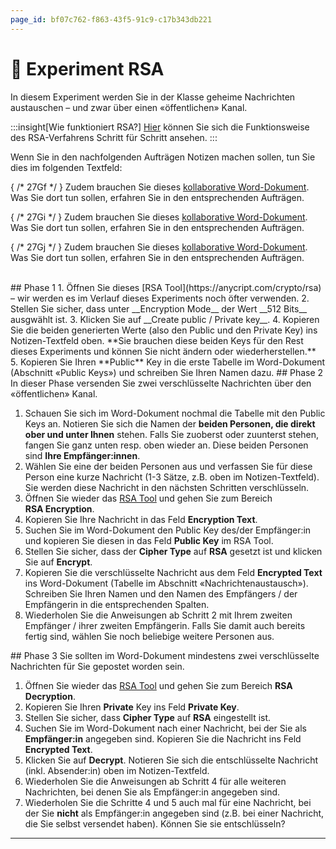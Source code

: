 ```yaml
---
page_id: bf07c762-f863-43f5-91c9-c17b343db221
---
```



# 🔬 Experiment RSA
In diesem Experiment werden Sie in der Klasse geheime Nachrichten austauschen – und zwar über einen «öffentlichen» Kanal.

:::insight[Wie funktioniert RSA?]
[Hier](https://www.cryptool.org/de/cto/rsa-step-by-step/) können Sie sich die Funktionsweise des RSA-Verfahrens Schritt für Schritt ansehen.
:::

Wenn Sie in den nachfolgenden Aufträgen Notizen machen sollen, tun Sie dies im folgenden Textfeld:
<QuillV2 id="27f67ab0-984a-41b0-8b59-44c8caaa54e2" />

{ /* 27Gf */ }
<Restricted id="23914d82-07c0-4a66-bd97-16bfa175ca49">
Zudem brauchen Sie dieses [kollaborative Word-Dokument](https://erzbe-my.sharepoint.com/:w:/g/personal/silas_berger_gbsl_ch/EZD2lmNcSbtCoTj8h4m4HAcB9qNGtEuz9uGmGmHnOcTW_w?e=45wm1M). Was Sie dort tun sollen, erfahren Sie in den entsprechenden Aufträgen.
</Restricted>

{ /* 27Gi */ }
<Restricted id="87c0f1ff-6d71-412a-99bd-6a4b4ed164f5">
Zudem brauchen Sie dieses [kollaborative Word-Dokument](https://erzbe-my.sharepoint.com/:w:/g/personal/silas_berger_gbsl_ch/EYJjmvts2LZAlSogmEabR6gBSdVsHHzYXXgq2pOT6h3zHw?e=92RBnE). Was Sie dort tun sollen, erfahren Sie in den entsprechenden Aufträgen.
</Restricted>

{ /* 27Gj */ }
<Restricted id="347488ba-58a2-4a9a-8a65-dd54bc42d6cd">
Zudem brauchen Sie dieses [kollaborative Word-Dokument](https://erzbe-my.sharepoint.com/:w:/g/personal/silas_berger_gbsl_ch/ERYF35uRBnJOkMgmuOSJH2IBXfkpArFmbdlAWD4xXTthig?e=SJSgwU). Was Sie dort tun sollen, erfahren Sie in den entsprechenden Aufträgen.
</Restricted>

<br/>

<Restricted id="c19f3e81-b52f-4ae7-9b04-7bc15ebea7a3">
## Phase 1
1. Öffnen Sie dieses [RSA Tool](https://anycript.com/crypto/rsa) – wir werden es im Verlauf dieses Experiments noch öfter verwenden.
2. Stellen Sie sicher, dass unter __Encryption Mode__ der Wert __512 Bits__ ausgwählt ist.
3. Klicken Sie auf __Create public / Private key__.
4. Kopieren Sie die beiden generierten Werte (also den Public und den Private Key) ins Notizen-Textfeld oben. **Sie brauchen diese beiden Keys für den Rest dieses Experiments und können Sie nicht ändern oder wiederherstellen.**
5. Kopieren Sie Ihren **Public** Key in die erste Tabelle im Word-Dokument (Abschnitt «Public Keys») und schreiben Sie Ihren Namen dazu.
</Restricted>

<Restricted id="ff5b0f11-27f0-4d6c-847e-b1803cabf06e">
## Phase 2
In dieser Phase versenden Sie zwei verschlüsselte Nachrichten über den «öffentlichen» Kanal.

1. Schauen Sie sich im Word-Dokument nochmal die Tabelle mit den Public Keys an. Notieren Sie sich die Namen der **beiden Personen, die direkt ober und unter Ihnen** stehen. Falls Sie zuoberst oder zuunterst stehen, fangen Sie ganz unten resp. oben wieder an. Diese beiden Personen sind **Ihre Empfänger:innen**.  
2. Wählen Sie eine der beiden Personen aus und verfassen Sie für diese Person eine kurze Nachricht (1-3 Sätze, z.B. oben im Notizen-Textfeld). Sie werden diese Nachricht in den nächsten Schritten verschlüsseln.
3. Öffnen Sie wieder das [RSA Tool](https://anycript.com/crypto/rsa) und gehen Sie zum Bereich __RSA Encryption__.
4. Kopieren Sie Ihre Nachricht in das Feld __Encryption Text__.
5. Suchen Sie im Word-Dokument den Public Key des/der Empfänger:in und kopieren Sie diesen in das Feld __Public Key__ im RSA Tool.
6. Stellen Sie sicher, dass der __Cipher Type__ auf __RSA__ gesetzt ist und klicken Sie auf __Encrypt__.
7. Kopieren Sie die verschlüsselte Nachricht aus dem Feld __Encrypted Text__ ins Word-Dokument (Tabelle im Abschnitt «Nachrichtenaustausch»). Schreiben Sie Ihren Namen und den Namen des Empfängers / der Empfängerin in die entsprechenden Spalten.
8. Wiederholen Sie die Anweisungen ab Schritt 2 mit Ihrem zweiten Empfänger / ihrer zweiten Empfängerin. Falls Sie damit auch bereits fertig sind, wählen Sie noch beliebige weitere Personen aus.
</Restricted>

<Restricted id="ca122a6d-8fd2-4817-a2db-dca7969845cc">
## Phase 3
Sie sollten im Word-Dokument mindestens zwei verschlüsselte Nachrichten für Sie gepostet worden sein. 

1. Öffnen Sie wieder das [RSA Tool](https://anycript.com/crypto/rsa) und gehen Sie zum Bereich __RSA Decryption__.
2. Kopieren Sie Ihren **Private** Key ins Feld __Private Key__.
3. Stellen Sie sicher, dass __Cipher Type__ auf __RSA__ eingestellt ist.
4. Suchen Sie im Word-Dokument nach einer Nachricht, bei der Sie als **Empfänger:in** angegeben sind. Kopieren Sie die Nachricht ins Feld __Encrypted Text__.
5. Klicken Sie auf __Decrypt__. Notieren Sie sich die entschlüsselte Nachricht (inkl. Absender:in) oben im Notizen-Textfeld.
6. Wiederholen Sie die Anweisungen ab Schritt 4 für alle weiteren Nachrichten, bei denen Sie als Empfänger:in angegeben sind.
7. Wiederholen Sie die Schritte 4 und 5 auch mal für eine Nachricht, bei der Sie **nicht** als Empfänger:in angegeben sind (z.B. bei einer Nachricht, die Sie selbst versendet haben). Können Sie sie entschlüsseln?
</Restricted>

---